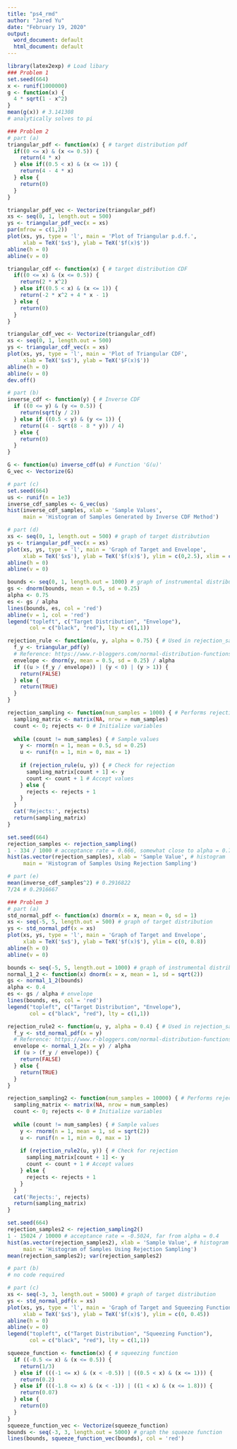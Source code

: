 ```yaml
---
title: "ps4_rmd"
author: "Jared Yu"
date: "February 19, 2020"
output:
  word_document: default
  html_document: default
---
```


```r
library(latex2exp) # Load libary
### Problem 1
set.seed(664)
x <- runif(1000000)
g <- function(x) {
  4 * sqrt(1 - x^2)
}
mean(g(x)) # 3.141308
# analytically solves to pi

### Problem 2
# part (a)
triangular_pdf <- function(x) { # target distribution pdf
  if((0 <= x) & (x <= 0.5)) {
    return(4 * x)
  } else if((0.5 < x) & (x <= 1)) {
    return(4 - 4 * x)
  } else {
    return(0)
  }
}

triangular_pdf_vec <- Vectorize(triangular_pdf)
xs <- seq(0, 1, length.out = 500)
ys <- triangular_pdf_vec(x = xs)
par(mfrow = c(1,2))
plot(xs, ys, type = 'l', main = 'Plot of Triangular p.d.f.',
     xlab = TeX('$x$'), ylab = TeX('$f(x)$'))
abline(h = 0)
abline(v = 0)

triangular_cdf <- function(x) { # target distribution CDF
  if((0 <= x) & (x <= 0.5)) {
    return(2 * x^2)
  } else if((0.5 < x) & (x <= 1)) {
    return(-2 * x^2 + 4 * x - 1)
  } else {
    return(0)
  }
}

triangular_cdf_vec <- Vectorize(triangular_cdf)
xs <- seq(0, 1, length.out = 500)
ys <- triangular_cdf_vec(x = xs)
plot(xs, ys, type = 'l', main = 'Plot of Triangular CDF',
     xlab = TeX('$x$'), ylab = TeX('$F(x)$'))
abline(h = 0)
abline(v = 0)
dev.off()

# part (b)
inverse_cdf <- function(y) { # Inverse CDF
  if ((0 <= y) & (y <= 0.5)) {
    return(sqrt(y / 2))
  } else if ((0.5 < y) & (y <= 1)) {
    return((4 - sqrt(8 - 8 * y)) / 4)
  } else {
    return(0)
  }
}

G <- function(u) inverse_cdf(u) # Function 'G(u)'
G_vec <- Vectorize(G)

# part (c)
set.seed(664)
us <- runif(n = 1e3)
inverse_cdf_samples <- G_vec(us)
hist(inverse_cdf_samples, xlab = 'Sample Values',
     main = 'Histogram of Samples Generated by Inverse CDF Method')

# part (d)
xs <- seq(0, 1, length.out = 500) # graph of target distribution
ys <- triangular_pdf_vec(x = xs)
plot(xs, ys, type = 'l', main = 'Graph of Target and Envelope',
     xlab = TeX('$x$'), ylab = TeX('$f(x)$'), ylim = c(0,2.5), xlim = c(0, 1.05))
abline(h = 0)
abline(v = 0)

bounds <- seq(0, 1, length.out = 1000) # graph of instrumental distribution
gs <- dnorm(bounds, mean = 0.5, sd = 0.25)
alpha <- 0.75
es <- gs / alpha
lines(bounds, es, col = 'red')
abline(v = 1, col = 'red')
legend("topleft", c("Target Distribution", "Envelope"),
       col = c("black", "red"), lty = c(1,1))

rejection_rule <- function(u, y, alpha = 0.75) { # Used in rejection_sampling()
  f_y <- triangular_pdf(y)
  # Reference: https://www.r-bloggers.com/normal-distribution-functions/
  envelope <- dnorm(y, mean = 0.5, sd = 0.25) / alpha
  if ((u > (f_y / envelope)) | (y < 0) | (y > 1)) {
    return(FALSE)
  } else {
    return(TRUE)
  }
}

rejection_sampling <- function(num_samples = 1000) { # Performs rejection sampling
  sampling_matrix <- matrix(NA, nrow = num_samples)
  count <- 0; rejects <- 0 # Initialize variables
  
  while (count != num_samples) { # Sample values
    y <- rnorm(n = 1, mean = 0.5, sd = 0.25)
    u <- runif(n = 1, min = 0, max = 1)
    
    if (rejection_rule(u, y)) { # Check for rejection
      sampling_matrix[count + 1] <- y
      count <- count + 1 # Accept values
    } else {
      rejects <- rejects + 1
    }
  }
  cat('Rejects:', rejects)
  return(sampling_matrix)
}

set.seed(664)
rejection_samples <- rejection_sampling()
1 - 334 / 1000 # acceptance rate = 0.666, somewhat close to alpha = 0.75
hist(as.vector(rejection_samples), xlab = 'Sample Value', # histogram
     main = 'Histogram of Samples Using Rejection Sampling')

# part (e)
mean(inverse_cdf_samples^2) # 0.2916822
7/24 # 0.2916667

### Problem 3
# part (a)
std_normal_pdf <- function(x) dnorm(x = x, mean = 0, sd = 1)
xs <- seq(-5, 5, length.out = 500) # graph of target distribution
ys <- std_normal_pdf(x = xs)
plot(xs, ys, type = 'l', main = 'Graph of Target and Envelope',
     xlab = TeX('$x$'), ylab = TeX('$f(x)$'), ylim = c(0, 0.8))
abline(h = 0)
abline(v = 0)

bounds <- seq(-5, 5, length.out = 1000) # graph of instrumental distribution
normal_1_2 <- function(x) dnorm(x = x, mean = 1, sd = sqrt(2))
gs <- normal_1_2(bounds)
alpha <- 0.4
es <- gs / alpha # envelope
lines(bounds, es, col = 'red')
legend("topleft", c("Target Distribution", "Envelope"),
       col = c("black", "red"), lty = c(1,1))

rejection_rule2 <- function(u, y, alpha = 0.4) { # Used in rejection_sampling()
  f_y <- std_normal_pdf(x = y)
  # Reference: https://www.r-bloggers.com/normal-distribution-functions/
  envelope <- normal_1_2(x = y) / alpha
  if (u > (f_y / envelope)) {
    return(FALSE)
  } else {
    return(TRUE)
  }
}

rejection_sampling2 <- function(num_samples = 10000) { # Performs rejection sampling
  sampling_matrix <- matrix(NA, nrow = num_samples)
  count <- 0; rejects <- 0 # Initialize variables
  
  while (count != num_samples) { # Sample values
    y <- rnorm(n = 1, mean = 1, sd = sqrt(2))
    u <- runif(n = 1, min = 0, max = 1)
    
    if (rejection_rule2(u, y)) { # Check for rejection
      sampling_matrix[count + 1] <- y
      count <- count + 1 # Accept values
    } else {
      rejects <- rejects + 1
    }
  }
  cat('Rejects:', rejects)
  return(sampling_matrix)
}

set.seed(664)
rejection_samples2 <- rejection_sampling2()
1 - 15024 / 10000 # acceptance rate = -0.5024, far from alpha = 0.4
hist(as.vector(rejection_samples2), xlab = 'Sample Value', # histogram
     main = 'Histogram of Samples Using Rejection Sampling')
mean(rejection_samples2); var(rejection_samples2)

# part (b)
# no code required

# part (c)
xs <- seq(-3, 3, length.out = 5000) # graph of target distribution
ys <- std_normal_pdf(x = xs)
plot(xs, ys, type = 'l', main = 'Graph of Target and Squeezing Function',
     xlab = TeX('$x$'), ylab = TeX('$f(x)$'), ylim = c(0, 0.45))
abline(h = 0)
abline(v = 0)
legend("topleft", c("Target Distribution", "Squeezing Function"),
       col = c("black", "red"), lty = c(1,1))

squeeze_function <- function(x) { # squeezing function
  if ((-0.5 <= x) & (x <= 0.5)) {
    return(1/3)
  } else if (((-1 <= x) & (x < -0.5)) | ((0.5 < x) & (x <= 1))) {
    return(0.2)
  } else if (((-1.8 <= x) & (x < -1)) | ((1 < x) & (x <= 1.8))) {
    return(0.07)
  } else {
    return(0)
  }
}
squeeze_function_vec <- Vectorize(squeeze_function)
bounds <- seq(-3, 3, length.out = 5000) # graph the squeeze function
lines(bounds, squeeze_function_vec(bounds), col = 'red')

```
